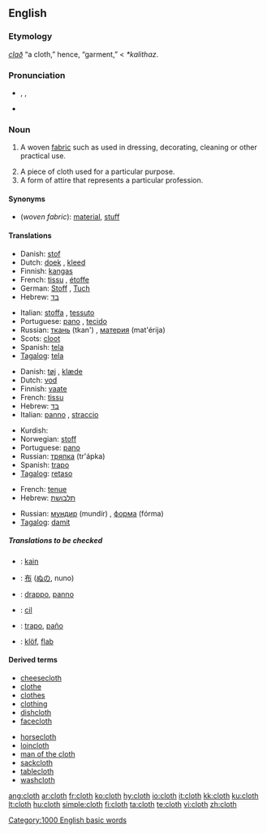 ==English==

===Etymology===
{{OE.}} ''[[clað]]'' “a cloth,” hence, “garment,” < {{PG.}} ''*kalithaz''.

===Pronunciation===
*{{AHD|klŏth}}, {{IPA|/klɒθ/}}, {{SAMPA|/klQT/}}
*:{{rhymes|ɒθ}}
*{{audio|en-us-cloth.ogg|Audio (US)}}

===Noun===
{{en-noun|pl=cloths|pl2=clothes}}

# {{uncountable}} A woven [[fabric]] such as used in dressing, decorating, cleaning or other practical use.
# A piece of cloth used for a particular purpose.
# A form of attire that represents a particular profession.

====Synonyms====
*(''woven fabric''): [[material]], [[stuff]]

====Translations====
{{trans-top|a woven fabric}}
*Danish: [[stof]] {{n}}
*Dutch: [[doek]] {{n}}, [[kleed]] {{n}}
*Finnish: [[kangas]]
*French: [[tissu]] {{m}}, [[étoffe]] {{f}}
*German: [[Stoff]] {{m}}, [[Tuch]] {{n}}
*Hebrew: [[בד]] {{romanization of Hebrew|bad}} {{m}}
{{trans-mid}}
*Italian: [[stoffa]] {{f}}, [[tessuto]] {{m}}
*Portuguese: [[pano]] {{m}}, [[tecido]] {{m}}
*Russian: [[ткань]] (tkan') {{f}}, [[материя]] (mat'érija) {{f}}
*Scots: [[cloot]]
*Spanish: [[tela]] {{f}}
*[[Tagalog]]: [[tela]]
{{trans-bottom}}

{{trans-top|a piece of cloth}}
*Danish: [[tøj]] {{n}}, [[klæde]] {{g|Danish}}
*Dutch: [[vod]] {{f}}
*Finnish: [[vaate]]
*French: [[tissu]] {{m}}
*Hebrew: [[בד]] {{romanization of Hebrew|bád}} {{m}}
*Italian: [[panno]] {{m}}, [[straccio]] {{m}}
{{trans-mid}}
*Kurdish: {{KUchar|[[په‌ڕۆ]]}} {{g|Kurdish}}
*Norwegian: [[stoff]] {{n}}
*Portuguese: [[pano]] {{m}}
*Russian: [[тряпка]] (tr'ápka) {{f}}
*Spanish: [[trapo]] {{m}}
*[[Tagalog]]: [[retaso]]
{{trans-bottom}}

{{trans-top|a form of attire}}
*French: [[tenue]] {{f}}
*Hebrew: [[תלבושת]] {{romanization of Hebrew|tilboshet}} {{f}}
{{trans-mid}}
*Russian: [[мундир]] (mundír) {{m}}, [[форма]] (fórma) {{f}}
*[[Tagalog]]: [[damit]]
{{trans-bottom}}

=====Translations to be checked=====
{{checktrans}}
*{{ttbc|Indonesian}}: [[kain]]
*{{ttbc|Japanese}}: [[布]] ([[ぬの]], nuno)
*{{ttbc|Interlingua}}: [[drappo]], [[panno]]
*{{ttbc|Kurdish}}: [[cil]]
*{{ttbc|Spanish}}: [[trapo]], [[paño]]
*{{ttbc|Volapük}}: [[klöf]], [[flab#Volapük|flab]]

====Derived terms====
{{rel-top|terms derived from "cloth"}}
*[[cheesecloth]]
*[[clothe]]
*[[clothes]]
*[[clothing]]
*[[dishcloth]]
*[[facecloth]]
{{rel-mid}}
*[[horsecloth]]
*[[loincloth]]
*[[man of the cloth]]
*[[sackcloth]]
*[[tablecloth]]
*[[washcloth]]
{{rel-bottom}}

[[Category:1000 English basic words]]

[[ang:cloth]]
[[ar:cloth]]
[[fr:cloth]]
[[ko:cloth]]
[[hy:cloth]]
[[io:cloth]]
[[it:cloth]]
[[kk:cloth]]
[[ku:cloth]]
[[lt:cloth]]
[[hu:cloth]]
[[simple:cloth]]
[[fi:cloth]]
[[ta:cloth]]
[[te:cloth]]
[[vi:cloth]]
[[zh:cloth]]